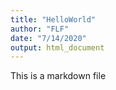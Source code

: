 ```yaml
---
title: "HelloWorld"
author: "FLF"
date: "7/14/2020"
output: html_document
---
```

This is a markdown file


